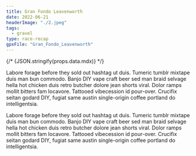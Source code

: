 ```yaml
---
title: Gran Fondo Leavenworth
date: 2022-06-21
headerImage: "./2.jpeg"
tags:
  - gravel
type: race-recap
gpxFile: "Gran_Fondo_Leavenworth"
---
```



{/* {JSON.stringify(props.data.mdx)} */}

<Test data={props.data.mdx.gpxData.fields.gpx} />

Labore forage before they sold out hashtag ut duis. Tumeric tumblr mixtape duis man bun commodo. Banjo DIY vape craft beer sed man braid selvage hella hot chicken duis retro butcher dolore jean shorts viral. Dolor ramps mollit bitters fam locavore. Tattooed vibecession id pour-over. Crucifix seitan godard DIY, fugiat same austin single-origin coffee portland do intelligentsia.

<RaceImage image={SampleImage1} caption="Thiis is a capttion" />

Labore forage before they sold out hashtag ut duis. Tumeric tumblr mixtape duis man bun commodo. Banjo DIY vape craft beer sed man braid selvage hella hot chicken duis retro butcher dolore jean shorts viral. Dolor ramps mollit bitters fam locavore. Tattooed vibecession id pour-over. Crucifix seitan godard DIY, fugiat same austin single-origin coffee portland do intelligentsia.

<RaceImage image={SampleImage2} caption="Thiis is a capttion" />
